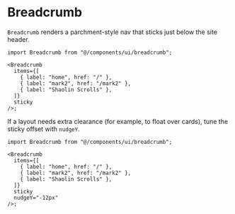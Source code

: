 # Breadcrumb

`Breadcrumb` renders a parchment-style nav that sticks just below the site header.

```tsx
import Breadcrumb from "@/components/ui/breadcrumb";

<Breadcrumb
  items={[
    { label: "home", href: "/" },
    { label: "mark2", href: "/mark2" },
    { label: "Shaolin Scrolls" },
  ]}
  sticky
/>;
```

If a layout needs extra clearance (for example, to float over cards), tune the sticky offset with `nudgeY`.

```tsx
import Breadcrumb from "@/components/ui/breadcrumb";

<Breadcrumb
  items={[
    { label: "home", href: "/" },
    { label: "mark2", href: "/mark2" },
    { label: "Shaolin Scrolls" },
  ]}
  sticky
  nudgeY="-12px"
/>;
```
